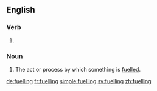 ==English==

===Verb===
{{head|en}}

# {{present participle of|fuel}}

===Noun===
{{en-noun}}

# The act or process by which something is [[fuel]]led.

[[de:fuelling]]
[[fr:fuelling]]
[[simple:fuelling]]
[[sv:fuelling]]
[[zh:fuelling]]